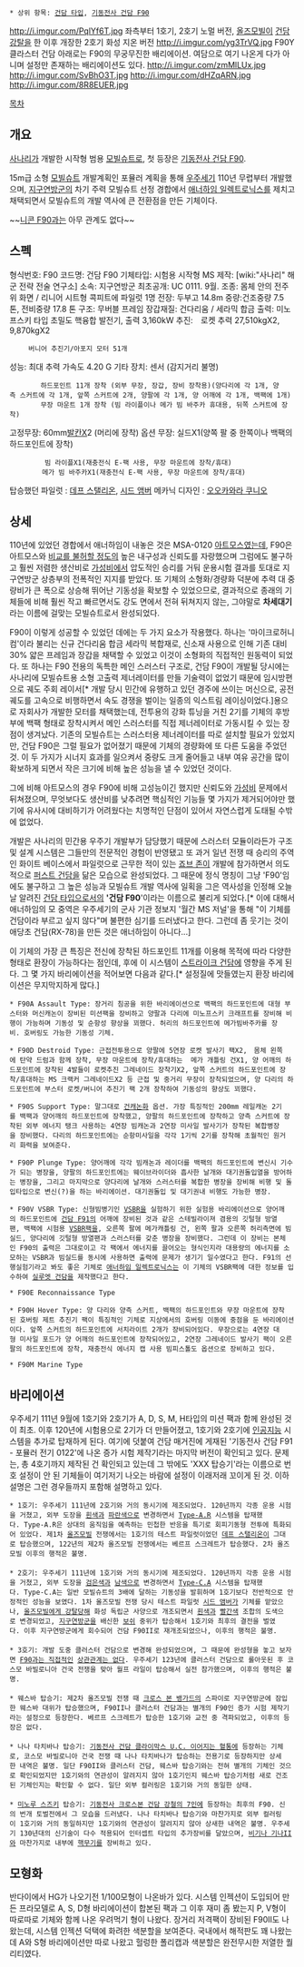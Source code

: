  * 상위 항목: [[건담 타입]], [[기동전사 건담 F90]]

http://i.imgur.com/PqlYf6T.jpg
좌측부터 1호기, 2호기 노멀 버전, [[올즈모빌]]이 [[건담 강탈]]을 한 이후 개장한 2호기 화성 지온 버전
http://i.imgur.com/yg3TrVQ.jpg
F90Y 클라스터 건담
아래로는 F90의 무궁무진한 배리에이션. 여담으로 여기 나온게 다가 아니며 설정만 존재하는 배리에이션도 있다. 
http://i.imgur.com/zmMlLUx.jpg
http://i.imgur.com/SvBhO3T.jpg
http://i.imgur.com/dHZqARN.jpg
http://i.imgur.com/8R8EUER.jpg

[[목차]]

== 개요 ==
[[사나리]]가 개발한 시작형 범용 [[모빌슈트]]로, 첫 등장은 [[기동전사 건담 F90]].

15m급 소형 [[모빌슈트]] 개발계획인 포뮬러 계획을 통해 [[우주세기]] 110년 무렵부터 개발했으며, [[지구연방군]]의 차기 주력 모빌슈트 선정 경합에서 [[애너하임 일렉트로닉스]]를 제치고 채택되면서 모빌슈트의 개발 역사에 큰 전환점을 만든 기체이다.

~~[[니콘 F90]]과는 아무 관계도 없다~~

== 스펙 ==
형식번호: F90
코드명: 건담 F90
기체타입: 시험용 시작형 MS
제작: [wiki:"사나리" 해군 전략 전술 연구소]
소속: 지구연방군
최초공개: UC 0111. 9월.
조종: 몸체 안의 전주위 화면 / 리니어 시트형 콕피트에 파일럿 1명
전장: 두부고 14.8m
중량:건조중량 7.5 톤, 전비중량 17.8 톤
구조: 무버블 프레임
장갑재질: 건다리움 / 세라믹 합금
출력: 미노프스키 타입 초밀도 핵융합 발전기, 출력 3,160kW
추진:　로켓 추력 27,510kgX2, 9,870kgX2
    　버니어 추진기/아포지 모터 51개
성능: 최대 추력 가속도 4.20 G
기타 장치: 센서 (감지거리 불명)
       　하드포인트 11개 장착 (외부 무장, 장갑, 장비 장착용)(양다리에 각 1개, 양측 스커트에 각 1개, 앞쪽 스커트에 2개, 양팔에 각 1개, 양 어깨에 각 1개, 백팩에 1개)
       　무장 마운트 1개 장착 (빔 라이플이나 메가 빔 바주카 휴대용, 뒤쪽 스커트에 장착)
고정무장: 60mm[[발칸]]X2 (머리에 장착)
옵션 무장: 실드X1(양쪽 팔 중 한쪽이나 백팩의 하드포인트에 장착)
       　 빔 라이플X1(재충전식 E-팩 사용, 무장 마운트에 장착/휴대)
         메가 빔 바주카X1(재충전식 E-팩 사용, 무장 마운트에 장착/휴대)
탑승했던 파일럿 : [[데프 스탤리온]], [[시드 앰버]]
메카닉 디자인 : [[오오카와라 쿠니오]]

== 상세 ==
110년에 있었던 경합에서 애너하임이 내놓은 것은 MSA-0120 [[아트모스#s-5|아트모스]]였는데, F90은 아트모스와 [[넘사벽|비교를 불허할 정도의]] 높은 내구성과 신뢰도를 자랑했으며 그럼에도 불구하고 훨씬 저렴한 생산비로 [[가성비]]에서 압도적인 승리를 거둬 운용시험 결과를 토대로 지구연방군 상층부의 전폭적인 지지를 받았다. 또 기체의 소형화/경량화 덕분에 추력 대 중량비가 큰 폭으로 상승해 뛰어난 기동성을 확보할 수 있었으므로, 결과적으로 종래의 기체들에 비해 훨씬 작고 빠르면서도 강도 면에서 전혀 뒤쳐지지 않는, 그야말로 '''차세대기'''라는 이름에 걸맞는 모빌슈트로서 완성되었다.

F90이 이렇게 성공할 수 있었던 데에는 두 가지 요소가 작용했다. 하나는 '마이크로허니컴'이라 불리는 신규 건다리움 합금 세라믹 복합재로, 신소재 사용으로 인해 기존 대비 30% 얇은 프레임과 장갑을 채택할 수 있었고 이것이 소형화의 직접적인 원동력이 되었다. 또 하나는 F90 전용의 독특한 메인 스러스터 구조로, 건담 F90이 개발될 당시에는 사나리에 모빌슈트용 소형 고출력 제너레이터를 만들 기술력이 없었기 때문에 임시방편으로 궤도 주회 레이서[* 개발 당시 민간에 유행하고 있던 경주에 쓰이는 머신으로, 공전 궤도를 고속으로 비행하면서 속도 경쟁을 벌이는 일종의 익스트림 레이싱이었다.]용으로 자회사가 개발한 모터를 채택했는데, 전투용의 강화 튜닝을 거친 2기를 기체의 후방부에 백팩 형태로 장착시켜서 메인 스러스터를 직접 제너레이터로 가동시킬 수 있는 장점이 생겨났다. 기존의 모빌슈트는 스러스터용 제너레이터를 따로 설치할 필요가 있었지만, 건담 F90은 그럴 필요가 없어졌기 때문에 기체의 경량화에 또 다른 도움을 주었던 것. 이 두 가지가 시너지 효과를 일으켜서 중량도 크게 줄어들고 내부 여유 공간을 많이 확보하게 되면서 작은 크기에 비해 높은 성능을 낼 수 있었던 것이다.

그에 비해 아트모스의 경우 F90에 비해 고성능이긴 했지만 신뢰도와 [[가성비]] 문제에서 뒤쳐졌으며, 무엇보다도 생산비를 낮추려면 핵심적인 기능들 몇 가지가 제거되어야만 했기에 유사시에 대비하기가 어려웠다는 치명적인 단점이 있어서 자연스럽게 도태될 수밖에 없었다. 

개발은 사나리의 민간용 우주기 개발부가 담당했기 때문에 스러스터 모듈이라든가 구조 및 설계 시스템은 그들만의 전문적인 경험이 반영됐고 또 과거 일년 전쟁 때 승리의 주역인 화이트 베이스에서 파일럿으로 근무한 적이 있는 [[죠브 존]]이 개발에 참가하면서 의도적으로 [[퍼스트 건담]]을 닮은 모습으로 완성되었다. 그 때문에 정식 명칭이 그냥 'F90'임에도 불구하고 그 높은 성능과 모빌슈트 개발 역사에 일획을 그은 역사성을 인정해 오늘날 알려진 [[건담 타입]]으로서의 ''''건담 F90''''이라는 이름으로 불리게 되었다.[* 이에 대해서 애너하임의 모 중역은 우주세기의 군사 기관 정보지 '월간 MS 저널'을 통해 "이 기체를 건담이라 부르고 싶지 않다"며 불편한 심기를 드러냈다고 한다. 그런데 좀 웃기는 것이 애당초 건담(RX-78)을 만든 것은 애너하임이 아니다...]

이 기체의 가장 큰 특징은 전신에 장착된 하드포인트 11개를 이용해 목적에 따라 다양한 형태로 환장이 가능하다는 점인데, 후에 이 시스템이 [[스트라이크 건담]]에 영향을 주게 된다. 그 몇 가지 바리에이션을 적어보면 다음과 같다.[* 설정질에 맛들였는지 환장 바리에이션은 무지막지하게 많다.]

 * F90A Assault Type: 장거리 침공을 위한 바리에이션으로 백팩의 하드포인트에 대형 부스터와 머신캐논이 장비된 미션팩을 장비하고 양팔과 다리에 미노프스키 크래프트를 장비해 비행이 가능하며 기동성 및 순항성 향상을 꾀했다. 허리의 하드포인트에 메가빔바주카를 장비. 호버링도 가능한 기동성 기체.

 * F90D Destroid Type: 근접전투용으로 양팔에 5연장 로켓 발사기 팩X2,　몸체 왼쪽에 탄약 드럼과 함께 장착, 무장 마운트에 장착/휴대하는  메가 개틀링 건X1, 양 어깨의 하드포인트에 장착된 4발들이 로켓추진 그레네이드 장착기X2, 앞쪽 스커트의 하드포인트에 장착/휴대하는 MS 크랙커 그레네이드X2 등 근접 및 중거리 무장이 장착되었으며, 양 다리의 하드포인트에 부스터 로켓/버니어 추진기 팩 2개 장착하여 기동성의 향상도 꾀했다.

 * F90S Support Type: 말그대로 [[건캐논]]화 옵션. 가장 특징적인 200mm 레일캐논 2기를 백팩과 양어깨의 하드포인트에 장착했고, 양팔의 하드포인트에 장착하고 양측 스커트에 장착된 외부 에너지 탱크 사용하는 4연장 빔캐논과 2연장 미사일 발사기가 장착된 복합병장을 장비했다. 다리의 하드포인트에는 순항미사일을 각각 1기씩 2기를 장착해 초월적인 원거리 화력을 보여준다.

 * F90P Plunge Type: 양어깨에 각각 빔캐논과 레이더를 백팩의 하드포인트에 변신시 기수가 되는 병장을, 양팔의 하드포인트에는 웨이브라이더와 흡사한 날개와 대기권돌입열을 방어하는 병장을, 그리고 마지막으로 양다리에 날개와 스러스터를 복합한 병장을 장비해 비행 및 돌입타입으로 변신(?)을 하는 바리에이션. 대기권돌입 및 대기권내 비행도 가능한 병장.

 * F90V VSBR Type: 신형빔병기인 [[VSBR]]을 실험하기 위한 실험용 바리에이션으로 양어깨의 하드포인트에 [[건담 F91]]의 어깨에 장비된 것과 같은 스테빌라이져 겸용의 깃털형 방열팬, 백팩에 시험용 [[VSBR]]팩을, 오른쪽 팔에 메가캐틀링 건, 왼쪽 팔과 오른쪽 허리측면에 빔실드, 양다리에 깃털형 방열팬과 스러스터를 갖춘 병장을 장비했다. 그런데 이 장비는 본체인 F90의 출력은 그대로이고 각 팩에서 에너지를 끌어오는 형식인지라 대용량의 에너지를 소모하는 VSBR과 빔실드를 동시에 사용하면 출력에 문제가 생기기 일수였다고 한다. F91의 선행실험기라고 봐도 좋은 기체로 [[애너하임 일렉트로닉스]]는 이 기체의 VSBR팩에 대한 정보를 입수하여 [[실루엣 건담]]을 제작했다고 한다.

 * F90E Reconnaissance Type 

 * F90H Hover Type: 양 다리와 양측 스커트, 백팩의 하드포인트와 무장 마운트에 장착된 호버링 제트 추진기 팩이 특징적인 기체로 지상에서의 호버링 이동에 중점을 둔 바리에이션이다. 앞쪽 스커트의 하드포인트에 서치라이트 2개가 장비되어있다. 무장으로는 4연장 대형 미사일 포드가 양 어깨의 하드포인트에 장착되어있고, 2연장 그레네이드 발사기 팩이 오른팔의 하드포인트에 장착, 재충전식 에너지 캡 사용 빔피스톨도 옵션으로 장비하고 있다.

 * F90M Marine Type 


== 바리에이션 ==
우주세기 111년 9월에 1호기와 2호기가 A, D, S, M, H타입의 미션 팩과 함께 완성된 것이 최초. 이후 120년에 시험용으로 2기가 더 만들어졌고, 1호기와 2호기에 [[인공지능]] 시스템을 추가로 탑재하게 된다. 여기에 덧붙여 건담 매거진에 게재된 '기동전사 건담 F91 - 포뮬러 전기 0122'에 나온 증가 시험 제작기라는 마지막 버전이 확인되고 있다. 문제는, 총 4호기까지 제작된 건 확인되고 있는데 그 밖에도 'XXX 탑승기'라는 이름으로 번호 설정이 안 된 기체들이 여기저기 나오는 바람에 설정이 이래저래 꼬이게 된 것. 이하 설명은 그런 경우들까지 포함해 설명하고 있다.

 * 1호기: 우주세기 111년에 2호기와 거의 동시기에 제조되었다. 120년까지 각종 운용 시험을 거쳤고, 외부 도장을 [[흰색]]과 [[파란색]]으로 변경하면서 [[아무로 레이|Type-A.R]] 시스템을 탑재했다. Type-A.R은 상대의 움직임을 예측하는 민첩한 반응을 특기로 회피기동형 전투에 특화되어 있었다. 제1차 [[올즈모빌]] 전쟁에서는 1호기의 테스트 파일럿이었던 [[데프 스탤리온]]이 그대로 탑승했으며, 122년의 제2차 올즈모빌 전쟁에서는 베르프 스크레트가 탑승했다. 2차 올즈모빌 이후의 행적은 불명.
 
 * 2호기: 우주세기 111년에 1호기와 거의 동시기에 제조되었다. 120년까지 각종 운용 시험을 거쳤고, 외부 도장을 [[검은색]]과 [[남색]]으로 변경하면서 [[샤아 아즈나블|Type-C.A]] 시스템을 탑재했다. Type-C.A는 일반 모빌슈트의 3배에 달하는 기동성을 발휘하며 1호기보다 전반적으로 안정적인 성능을 보였다. 1차 올즈모빌 전쟁 당시 테스트 파일럿 [[시드 앰버]]가 기체를 맡았으나, [[건담 강탈|올즈모빌에게 강탈당해]] 화성 독립군 사양으로 개조되면서 [[흰색]]과 [[빨간색]] 조합의 도색으로 변경되었고, [[지구연방군]]을 배신한 [[보쉬]] 중위가 탑승해서 1호기와 최후의 결전을 벌였다. 이후 지구연방군에게 회수되어 건담 F90II로 재개조되었으나, 이후의 행적은 불명.
 
 * 3호기: 개발 도중 클러스터 건담으로 변경해 완성되었으며, 그 때문에 완성형을 놓고 보자면 [[GP-04|F90과는 직접적인]] [[가베라 테트라|상관관계는 없다]]. 우주세기 123년에 클러스터 건담으로 롤아웃된 후 코스모 바빌로니아 건국 전쟁을 맞아 월프 라일이 탑승해서 실전 참가했으며, 이후의 행적은 불명.
 
 * 웨스바 탑승기: 제2차 올즈모빌 전쟁 때 [[크로스 본 뱅가드]]의 스파이로 지구연방군에 잠입한 웨스바 대위가 탑승했으며, F90II나 클러스터 건담과는 별개의 F90인 증가 시험 제작기라는 설정으로 등장한다. 베르프 스크레트가 탑승한 1호기와 교전 중 격파되었고, 이후의 등장은 없다.
 
 * 나나 타치바나 탑승기: [[기동전사 건담 클라이막스 U.C. 이어지는 혈통]]에 등장하는 기체로, 코스모 바빌로니아 건국 전쟁 때 나나 타치바나가 탑승하는 전용기로 등장하지만 상세한 내역은 불명. 일단 F90II와 클러스터 건담, 웨스바 탑승기와는 전혀 별개의 기체인 것으로 확인되었지만 1호기와의 연관성이 알려지지 않아 1호기인지 웨스바 탑승기처럼 새로 건조된 기체인지는 확인할 수 없다. 일단 외부 컬러링은 1호기와 거의 동일한 상태.
 
 * [[미노루 스즈키]] 탑승기: [[기동전사 크로스본 건담 강철의 7인]]에 등장하는 최후의 F90. 신의 번개 토벌전에서 그 모습을 드러냈다. 나나 타치바나 탑승기와 마찬가지로 외부 컬러링이 1호기와 거의 동일하지만 1호기와의 연관성이 알려지지 않아 상새한 내역은 불명. 우주세기 130년대의 신기술이 다수 적용되어 인터셉트 타입의 추가장비를 달았으며, [[비기나 기나II]]와 마찬가지로 내부에 [[핵무기]]를 장비하고 있다.

== 모형화 ==
반다이에서 HG가 나오기전 1/100모형이 나온바가 있다. 시스템 인젝션이 도입되어 만든 프라모델로 A, S, D형 바리에이션이 합본된 팩과 그 이후 재미 좀 봤는지 P, V형이 따로따로 기체와 함께 나온 우려먹기 형이 나왔다. 장거리 저격팩이 장비된 F90II도 나왔는데, 시스템 인젝션 덕택에 화려한 색분할을 보여준다. 국내에서 해적판도 꽤 나왔는데 A와 S형 바리에이션만 따로 나왔고 헐렁한 폴리캡과 색분할은 완전무시한 저열한 퀄리티였다.
